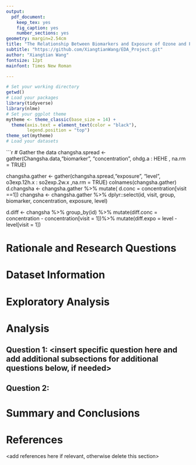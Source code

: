 ```yaml
---
output: 
  pdf_document:
    keep_tex: yes
    fig_caption: yes
    number_sections: yes
geometry: margin=2.54cm
title: "The Relationship Between Biomarkers and Exposure of Ozone and PM2.5"
subtitle: "https://github.com/XiangtianWang/EDA_Project.git"
author: "Xiangtian Wang"
fontsize: 12pt
mainfont: Times New Roman

---
```


\newpage
\tableofcontents 
\newpage
\listoftables 
\newpage
\listoffigures 
\newpage

```r
# Set your working directory
getwd()
# Load your packages
library(tidyverse)
library(nlme)
# Set your ggplot theme
mytheme <- theme_classic(base_size = 14) +
  theme(axis.text = element_text(color = "black"), 
        legend.position = "top")
theme_set(mytheme)
# Load your datasets

```
```r
# Gather the data
changsha.spread <- gather(Changsha.data,"biomarker", "concentration", ohdg.a : HEHE , na.rm = TRUE)

changsha.gather <- gather(changsha.spread,"exposure", "level", o3exp.12h.x : so2exp.2w.x ,na.rm = TRUE)
colnames(changsha.gather)
d.changsha <- changsha.gather %>%
    mutate( d.conc = concentration[visit ==1])
changsha <- changsha.gather %>%
  dplyr::select(id, visit, group, biomarker, concentration, exposure, level)

d.diff <- changsha %>%
  group_by(id) %>%
  mutate(diff.conc = concentration - concentration[visit = 1])%>%
  mutate(diff.expo = level - level[visit = 1])

# Rationale and Research Questions



\newpage

# Dataset Information



\newpage

# Exploratory Analysis 



\newpage

# Analysis



## Question 1: <insert specific question here and add additional subsections for additional questions below, if needed>

## Question 2: 




\newpage

# Summary and Conclusions


\newpage

# References
<add references here if relevant, otherwise delete this section> 
